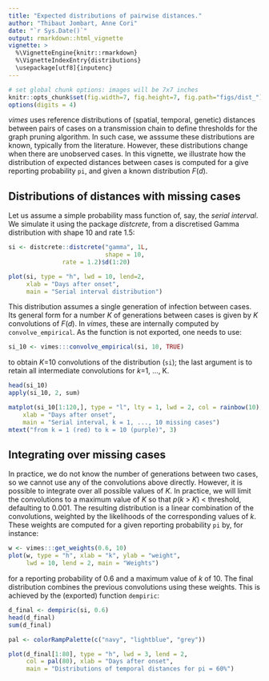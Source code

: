 ```yaml
---
title: "Expected distributions of pairwise distances."
author: "Thibaut Jombart, Anne Cori"
date: "`r Sys.Date()`"
output: rmarkdown::html_vignette
vignette: >
  %\VignetteEngine{knitr::rmarkdown}
  %\VignetteIndexEntry{distributions}
  \usepackage[utf8]{inputenc}
---
```



```r
# set global chunk options: images will be 7x7 inches
knitr::opts_chunk$set(fig.width=7, fig.height=7, fig.path="figs/dist_")
options(digits = 4)
```


*vimes* uses reference distributions of (spatial, temporal, genetic) distances
 between pairs of cases on a transmission chain to define thresholds for the
 graph pruning algorithm. In such case, we asssume these distributions are
 known, typically from the literature. However, these distributions change when
 there are unobserved cases. In this vignette, we illustrate how the
 distribution of expected distances between cases is computed for a give
 reporting probability `pi`, and given a known distribution *F*(*d*).



Distributions of distances with missing cases
---------------------------------------------

Let us assume a simple probability mass function of, say, the *serial
interval*. We simulate it using the package *distcrete*, from a discretised
Gamma distribution with shape 10 and rate 1.5:

```r

si <- distcrete::distcrete("gamma", 1L,
                           shape = 10,
			   rate = 1.2)$d(1:20)

plot(si, type = "h", lwd = 10, lend=2,
     xlab = "Days after onset",
     main = "Serial interval distribution")

```

This distribution assumes a single generation of infection between cases. Its
general form for a number *K* of generations between cases is given by $K$
convolutions of *F*(*d*). In *vimes*, these are internally computed by
`convolve_empirical`. As the function is not exported, one needs to use:

```r

si_10 <- vimes:::convolve_empirical(si, 10, TRUE)

```

to obtain *K*=10 convolutions of the distribution (`si`); the last argument is
to retain all intermediate convolutions for *k*=1, ..., K. 

```r

head(si_10)
apply(si_10, 2, sum)

matplot(si_10[1:120,], type = "l", lty = 1, lwd = 2, col = rainbow(10),
	xlab = "Days after onset",
	main = "Serial interval, k = 1, ..., 10 missing cases")
mtext("from k = 1 (red) to k = 10 (purple)", 3)

```






Integrating over missing cases
------------------------------

In practice, we do not know the number of generations between two cases, so we
cannot use any of the convolutions above directly. However, it is possible to
integrate over all possible values of *K*. In practice, we will limit the
convolutions to a maximum value of *K* so that *p*(*k* > *K*) < threshold,
defaulting to 0.001. The resulting distribution is a linear combination of the
convolutions, weighted by the likelihoods of the corresponding values of
*k*. These weights are computed for a given reporting probability `pi` by, for
instance:

```r

w <- vimes:::get_weights(0.6, 10)
plot(w, type = "h", xlab = "k", ylab = "weight",
     lwd = 10, lend = 2, main = "Weights")

```

for a reporting probability of 0.6 and a maximum value of *k* of 10.  The final
distribution combines the previous convolutions using these weights. This is
achieved by the (exported) function `dempiric`:

```r

d_final <- dempiric(si, 0.6)
head(d_final)
sum(d_final)

pal <- colorRampPalette(c("navy", "lightblue", "grey"))

plot(d_final[1:80], type = "h", lwd = 3, lend = 2,
     col = pal(80), xlab = "Days after onset",
     main = "Distributions of temporal distances for pi = 60%")

```